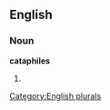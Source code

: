 ==English==

===Noun===
'''cataphiles'''

# {{plural of|[[cataphile]]}}

[[Category:English plurals]]